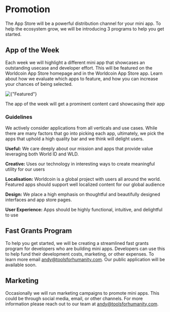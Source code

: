 
# Promotion

The App Store will be a powerful distribution channel for your mini app. To help the ecosystem grow, we will be introducing 3 programs to help you get started.

## App of the Week
Each week we will highlight a different mini app that showcases an outstanding usecase and developer effort. 
This will be featured on the Worldcoin App Store homepage and in the Worldcoin App Store app. Learn about how we evaluate which apps to feature,
and how you can increase your chances of being selected.

<div className="w-full flex flex-col items-center justify-center">
    <Image width={243} height={549} src={"/images/docs/mini-apps/more/featured.jpg"} alt={"Featured"} className="!m-0" />
    <p>The app of the week will get a prominent content card showcasing their app</p>
</div>

### Guidelines

We actively consider applications from all verticals and use cases. While there are many factors that go into picking each app, ultimately, we pick the apps that uphold a high quality bar and we think will delight users. 

**Useful:** We care deeply about our mission and apps that provide value leveraging both World ID and WLD. 

**Creative:** Uses our technology in interesting ways to create meaningful utility for our users

**Localisation:** Worldcoin is a global project with users all around the world. Featured apps should support well localized content for our global audience

**Design:** We place a high emphasis on thoughtful and beautifully designed interfaces and app store pages. 

**User Experience:** Apps should be highly functional, intuitive, and delightful to use

## Fast Grants Program
To help you get started, we will be creating a streamlined fast grants program for developers who are building mini apps. Developers can use this to 
help fund their development costs, marketing, or other expenses. To learn more email andy@toolsforhumanity.com. Our public application will be available soon.


## Marketing
Occasionally we will run marketing campaigns to promote mini apps. This could be through social media, email, or other channels. For more information please
reach out to our team at andy@toolsforhumanity.com. 